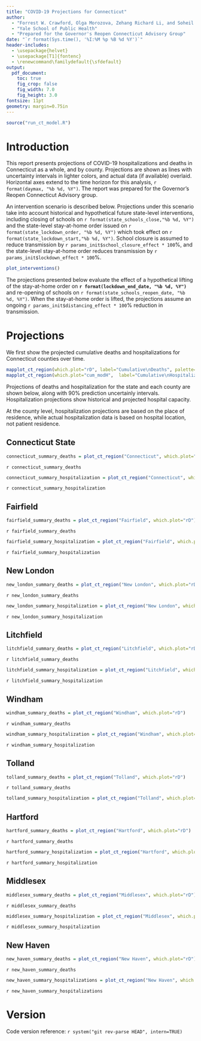 ```yaml
---
title: "COVID-19 Projections for Connecticut"
author: 
  - "Forrest W. Crawford, Olga Morozova, Zehang Richard Li, and Soheil Eshghi"
  - "Yale School of Public Health"
  - "Prepared for the Governor's Reopen Connecticut Advisory Group"
date: "`r format(Sys.time(), '%I:%M %p %B %d %Y')`"
header-includes:
  - \usepackage{helvet}
  - \usepackage[T1]{fontenc}
  - \renewcommand\familydefault{\sfdefault} 
output:
  pdf_document:
    toc: true
    fig_crop: false
    fig_width: 7.0
    fig_height: 3.0
fontsize: 11pt
geometry: margin=0.75in
---
```


```r
source("run_ct_model.R")
```


# Introduction 

This report presents projections of COVID-19 hospitalizations and deaths in Connecticut as a whole, and by county. Projections are shown as lines with uncertainty intervals in lighter colors, and actual data (if available) overlaid. Horizontal axes extend to the time horizon for this analysis, `r format(daymax, "%b %d, %Y")`.  The report was prepared for the Governor's Reopen Connecticut Advisory group. 

An intervention scenario is described below. Projections under this scenario take into account historical and hypothetical future state-level interventions, including closing of schools on `r format(state_schools_close,"%b %d, %Y")` and the state-level stay-at-home order issued on `r format(state_lockdown_order, "%b %d, %Y")` which took effect on `r format(state_lockdown_start,"%b %d, %Y")`.  School closure is assumed to reduce transmission by `r params_init$school_closure_effect * 100`%, and the state-level stay-at-home order reduces transmission by `r params_init$lockdown_effect * 100`%.  

```r
plot_interventions()
```
The projections presented below evaluate the effect of a hypothetical lifting of the stay-at-home order on **`r format(lockdown_end_date, "%b %d, %Y")`** and re-opening of schools on `r format(state_schools_reopen_date, "%b %d, %Y")`.  When the stay-at-home order is lifted, the projections assume an ongoing `r params_init$distancing_effect * 100`% reduction in transmission. 




# Projections 

We first show the projected cumulative deaths and hospitalizations for Connecticut counties over time. 



```r
mapplot_ct_region(which.plot="rD", label="Cumulative\nDeaths", palette="Reds", ncol=4)
mapplot_ct_region(which.plot="cum_modH",  label="Cumulative\nHospitalizations", palette="Blues", ncol=4)  
```
Projections of deaths and hospitalization for the state and each county are shown below, along with 90% prediction uncertainly intervals.  Hospitalization projections show historical and projected hospital capacity.  

At the county level, hospitalization projections are based on the place of residence, while actual hospitalization data is based on hospital location, not patient residence. 


\clearpage

## Connecticut State 

```r
connecticut_summary_deaths = plot_ct_region("Connecticut", which.plot="rD")
```

`r connecticut_summary_deaths`


```r
connecticut_summary_hospitalization = plot_ct_region("Connecticut", which.plot="rHsum")
```

`r connecticut_summary_hospitalization`




## Fairfield 

```r
fairfield_summary_deaths = plot_ct_region("Fairfield", which.plot="rD")
```

`r fairfield_summary_deaths`

```r
fairfield_summary_hospitalization = plot_ct_region("Fairfield", which.plot="rHsum")
```

`r fairfield_summary_hospitalization`





## New London

```r
new_london_summary_deaths = plot_ct_region("New London", which.plot="rD")
```
`r new_london_summary_deaths`

```r
new_london_summary_hospitalization = plot_ct_region("New London", which.plot="rHsum")
```

`r new_london_summary_hospitalization`






## Litchfield
```r
litchfield_summary_deaths = plot_ct_region("Litchfield", which.plot="rD")
```
`r litchfield_summary_deaths`

```r
litchfield_summary_hospitalization = plot_ct_region("Litchfield", which.plot="rHsum")
```

`r litchfield_summary_hospitalization`




## Windham
```r
windham_summary_deaths = plot_ct_region("Windham", which.plot="rD")
```
`r windham_summary_deaths`

```r
windham_summary_hospitalization = plot_ct_region("Windham", which.plot="rHsum")
```

`r windham_summary_hospitalization`






## Tolland
```r
tolland_summary_deaths = plot_ct_region("Tolland", which.plot="rD")
```
`r tolland_summary_deaths`

```r
tolland_summary_hospitalization = plot_ct_region("Tolland", which.plot="rHsum")
```





## Hartford
```r
hartford_summary_deaths = plot_ct_region("Hartford", which.plot="rD")
```
`r hartford_summary_deaths`

```r
hartford_summary_hospitalization = plot_ct_region("Hartford", which.plot="rHsum")
```

`r hartford_summary_hospitalization`



## Middlesex
```r
middlesex_summary_deaths = plot_ct_region("Middlesex", which.plot="rD")
```
`r middlesex_summary_deaths`

```r
middlesex_summary_hospitalization = plot_ct_region("Middlesex", which.plot="rHsum")
```

`r middlesex_summary_hospitalization`




## New Haven

```r
new_haven_summary_deaths = plot_ct_region("New Haven", which.plot="rD")
```
`r new_haven_summary_deaths`

```r
new_haven_summary_hospitalizations = plot_ct_region("New Haven", which.plot="rHsum")
```

`r new_haven_summary_hospitalizations`


# Version

Code version reference: `r system("git rev-parse HEAD", intern=TRUE)`






